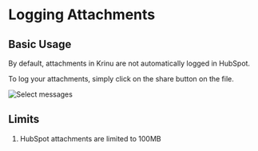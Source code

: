 # Logging Attachments

## Basic Usage 

By default, attachments in Krinu are not automatically logged in HubSpot.

To log your attachments, simply click on the share button on the file.

![Select messages](../../public/screenshots/attachment-1.png)

## Limits

1. HubSpot attachments are limited to 100MB

